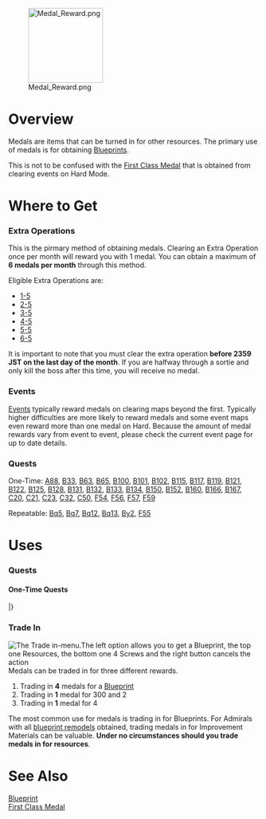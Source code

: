 [[File:Medal_Reward.png|150px|right]]
=Overview=

Medals are items that can be turned in for other resources. The primary use of medals is for obtaining [[Blueprints]]. 

This is not to be confused with the [[First Class Medal]] that is obtained from clearing events on Hard Mode.

=Where to Get=
===Extra Operations===
This is the pirmary method of obtaining medals. Clearing an Extra Operation once per month will reward you with 1 medal. You can obtain a maximum of '''6 medals per month''' through this method.  

Eligible Extra Operations are:
* [[World 1#1-5|1-5]]
* [[World 1#2-5|2-5]]
* [[World 1#3-5|3-5]]
* [[World 1#4-5|4-5]]
* [[World 1#5-5|5-5]]
* [[World 1#6-5|6-5]]

It is important to note that you must clear the extra operation '''before 2359 JST on the last day of the month'''. If you are halfway through a sortie and only kill the boss after this time, you will receive no medal.

===Events===

[[Events]] typically reward medals on clearing maps beyond the first. Typically higher difficulties are more likely to reward medals and some event maps even reward more than one medal on Hard. Because the amount of medal rewards vary from event to event, please check the current event page for up to date details.

===Quests===

One-Time: [[Quests#A88|A88]], 
[[Quests#B33|B33]], 
[[Quests#B63|B63]], 
[[Quests#B65|B65]], 
[[Quests#B100|B100]], 
[[Quests#B101|B101]], 
[[Quests#B102|B102]], 
[[Quests#B115|B115]], 
[[Quests#B117|B117]], 
[[Quests#B119|B119]], 
[[Quests#B121|B121]], 
[[Quests#B122|B122]], 
[[Quests#B125|B125]], 
[[Quests#B128|B128]], 
[[Quests#B131|B131]], 
[[Quests#B132|B132]], 
[[Quests#B133|B133]], 
[[Quests#B134|B134]], 
[[Quests#B150|B150]], 
[[Quests#B152|B152]], 
[[Quests#B160|B160]], 
[[Quests#B166|B166]], 
[[Quests#B167|B167]], 
[[Quests#C20|C20]], 
[[Quests#C21|C21]], 
[[Quests#C23|C23]], 
[[Quests#C32|C32]], 
[[Quests#C50|C50]], 
[[Quests#F54|F54]], 
[[Quests#F56|F56]], 
[[Quests#F57|F57]], 
[[Quests#F59|F59]]

Repeatable: [[Quests#Bq5|Bq5]], 
[[Quests#Bq7|Bq7]], 
[[Quests#Bq12|Bq12]], 
[[Quests#Bq13|Bq13]], 
[[Quests#By2|By2]], 
[[Quests#F55|F55]]

=Uses=
===Quests===
<div class="mw-collapsible mw-collapsed"><h4>One-Time Quests</h4>
<div class="mw-collapsible-content">
{{QuestsHeader}}
{{Quests
| type = Factory
| listnum = Fq1 <br> (F35)
| reqQuest = 
| reqQuest2 = 
| namejp = 「熟練搭乗員」養成
| nameen = "Skilled Pilot" Training
| req = Consume 2 Medals: With Houshou, create a maxed expertise and maxed modified [[Type 96 Fighter]] to train a skilled crew! (After Mission is complete, the unit will disappear)
*Use [[Houshou]] as your secretary, equip a maxed [[Akashi's Improvement Arsenal|upgraded]], maxed ranked [[Type 96 Fighter]] to [[Houshou]]
| fuel = 0
| ammo = 0
| steel = 0
| bauxite = 100
| other = x1 Skilled Pilot
x4 Improvement Materials
| notes =  Will consume 2 medals 
[[Type 96 Fighter]] will disappear upon completion.
''Quarterly Quest''
| once  =
}}
{{Quests
| type = Factory
| listnum = F36
| reqQuest = 
| reqQuest2 = 
| namejp = 新型魚雷兵装の開発
| nameen = New Torpedo Weapon Development
| req = Consume 2 Medals: Equip a maxed modified 61cm Triple Oxygen Torpedo and a maxed modified 61cm Quint Oxygen Torpedo to [[Shimakaze]](Equipment will disappear upon completion of quest)
* Have [[Shimakaze]] as your secratery and equip her with a maxed modified 61cm Triple Oxygen Torpedo and a maxed modified 61cm Quint Oxygen Torpedo that are improved from [[Akashi's Improvement Arsenal]] (Equipped torpedoes will disappear upon completion of quest)
| fuel = 0
| ammo = 600
| steel = 0
| bauxite = 0
| other = x1 [[Prototype 61cm Sextuple (Oxygen) Torpedo Mount]]
x6 Improvement Materials
| notes = (Torpedoes equipped to [[Shimakaze]] will disappear upon completion of quest and be replaced with reward)
Will consume 2 medals
| once  = True
}}
|}
</div></div>

===Trade In===
[[File:Medal_Trade_In_Menu.png|thumb|right|The Trade in-menu.The left option allows you to get a Blueprint, the top one Resources, the bottom one 4 Screws and the right button cancels the action]]
Medals can be traded in for three different rewards.

# Trading in '''4''' medals for a [[Blueprint]]
# Trading in '''1''' medal for 300 {{Fuel}}{{Ammo}}{{Steel}}{{Bauxite}} and 2 {{IR}}
# Trading in '''1''' medal for 4 {{IM}}

The most common use for medals is trading in for Blueprints. For Admirals with all [[Remodel_(Mechanic)#Blueprints|blueprint remodels]] obtained, trading medals in for Improvement Materials {{IM}} can be valuable. '''Under no circumstances should you trade medals in for resources'''.

=See Also=
[[Blueprint]]<br>
[[First Class Medal]]<br>
{{Mechanics}}